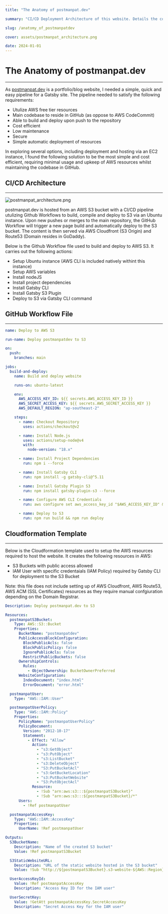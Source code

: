 ```yaml
---
title: "The Anatomy of postmanpat.dev"

summary: "CI/CD Deployment Architecture of this website. Details the considerations made when choosing a CI/CD pipeline structure that is most fitting for a simple portfolio/blog site. Includes the Infrastructure as Code files used to build and deploy the site via an Ubuntu Instance, as well as the file used to create the necessary AWS resources to host the site"

slug: /anatomy_of_postmanpatdev

cover: assets/postmanpat_architecture.png

date: 2024-01-01
---
```

# The Anatomy of postmanpat.dev

---

As [postmanpat.dev](http://postmanpat.dev) is a portfolio/blog website, I needed a simple, quick and easy pipeline for a Gatsby site. The pipeline needed to satisfy the following requirements:
- Utulize AWS free tier resources
- Main codebase to reside in GitHub (as oppose to AWS CodeCommit)
- Able to build and deploy upon push to the repository
- Cost efficient
- Low maintenance
- Secure
- Simple automatic deployment of resources

In exploring several options, including deployment and hosting via an EC2 instance, I found the following solution to be the most simple and cost efficient, requiring minimal usage and upkeep of AWS resources whilst maintaining the codebase in GitHub.

## CI/CD Architecture

---

![postmanpat_architecture.png](assets/postmanpat_architecture.png)

postmanpat.dev is hosted from an AWS S3 bucket with a CI/CD pipeline utulizing Github Workflows to build, compile and deploy to S3 via an Ubuntu instance. Upon new pushes or merges to the main repository, the GitHub Workflow will trigger a new page build and automatically deploy to the S3 bucket. The content is then served via AWS Cloudfront (S3 Origin) and Route53 (Domain resides in GoDaddy).

Below is the Github Workflow file used to build and deploy to AWS S3. It carries out the following actions:
- Setup Ubuntu instance (AWS CLI is included natively withint this instance)
- Setup AWS variables
- Install nodeJS
- Install project dependencies
- Install Gatsby CLI
- Install Gatsby S3 Plugin
- Deploy to S3 via Gatsby CLI command


## GitHub Workflow File

---

```yaml
name: Deploy to AWS S3

run-name: Deploy postmanpatdev to S3

on:
  push:
    branches: main

jobs:
  build-and-deploy:
    name: Build and deploy website

    runs-on: ubuntu-latest

    env:
      AWS_ACCESS_KEY_ID: ${{ secrets.AWS_ACCESS_KEY_ID }}
      AWS_SECRET_ACCESS_KEY: ${{ secrets.AWS_SECRET_ACCESS_KEY }}
      AWS_DEFAULT_REGION: "ap-southeast-2"

    steps:
      - name: Checkout Repository
        uses: actions/checkout@v2

      - name: Install Node.js
        uses: actions/setup-node@v4
        with:
          node-version: "18.x"

      - name: Install Project Dependencies
        run: npm i --force

      - name: Install Gatsby CLI
        run: npm install -g gatsby-cli@^5.11

      - name: Install Gatsby Plugin S3
        run: npm install gatsby-plugin-s3 --force

      - name: Configure AWS CLI Credentials
        run: aws configure set aws_access_key_id "$AWS_ACCESS_KEY_ID" && aws configure set aws_secret_access_key "$AWS_SECRET_ACCESS_KEY" && aws configure set region "$AWS_DEFAULT_REGION" && aws configure set output "json"

      - name: Deploy to S3
        run: npm run build && npm run deploy
```

## Cloudformation Template

---

Below is the Cloudformation template used to setup the AWS resources required to host the website. It creates the following resources in AWS:
- S3 Buckets with public access allowed
- IAM User with specific credentaials (IAM Policy) required by Gatsby CLI for deployment to the S3 Bucket

Note: this file does not include setting up of AWS Cloudfront, AWS Route53, AWS ACM (SSL Certificates) resources as they require manual confgiuration depending on the Domain Registrar.

```yaml
Description: Deploy postmanpat.dev to S3

Resources:
  postmanpatS3Bucket:
    Type: AWS::S3::Bucket
    Properties:
      BucketName: "postmanpatdev"
      PublicAccessBlockConfiguration:
        BlockPublicAcls: false
        BlockPublicPolicy: false
        IgnorePublicAcls: false
        RestrictPublicBuckets: false
      OwnershipControls:
        Rules:
          - ObjectOwnership: BucketOwnerPreferred
      WebsiteConfiguration:
        IndexDocument: "index.html"
        ErrorDocument: "error.html"

  postmanpatUser:
    Type: "AWS::IAM::User"

  postmanpatUserPolicy:
    Type: "AWS::IAM::Policy"
    Properties:
      PolicyName: "postmanpatUserPolicy"
      PolicyDocument:
        Version: "2012-10-17"
        Statement:
          - Effect: "Allow"
            Action:
              - "s3:GetObject"
              - "s3:PutObject"
              - "s3:ListBucket"
              - "s3:DeleteObject"
              - "S3:PutBucketAcl"
              - "s3:GetBucketLocation"
              - "s3:PutBucketWebsite"
              - "S3:PutObjectAcl"
            Resource:
              - !Sub "arn:aws:s3:::${postmanpatS3Bucket}"
              - !Sub "arn:aws:s3:::${postmanpatS3Bucket}/*"
      Users:
        - !Ref postmanpatUser

  postmanpatAccessKey:
    Type: "AWS::IAM::AccessKey"
    Properties:
      UserName: !Ref postmanpatUser

Outputs:
  S3BucketName:
    Description: "Name of the created S3 bucket"
    Value: !Ref postmanpatS3Bucket

  S3StaticWebsiteURL:
    Description: "URL of the static website hosted in the S3 bucket"
    Value: !Sub "http://${postmanpatS3Bucket}.s3-website-${AWS::Region}.amazonaws.com/"

  UserAccessKeyId:
    Value: !Ref postmanpatAccessKey
    Description: "Access Key ID for the IAM user"

  UserSecretKey:
    Value: !GetAtt postmanpatAccessKey.SecretAccessKey
    Description: "Secret Access Key for the IAM user"
```